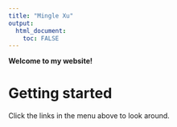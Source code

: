 ```yaml
---
title: "Mingle Xu"
output: 
  html_document:
    toc: FALSE
---
```





**Welcome to my website!**


# Getting started

Click the links in the menu above to look around.





